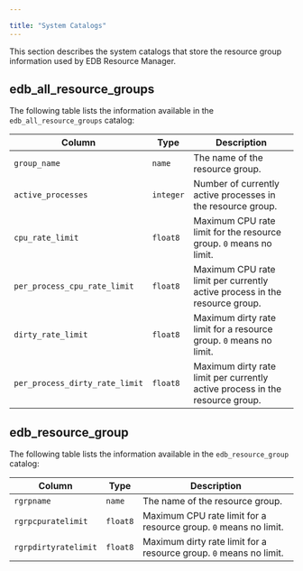 ---

title: "System Catalogs"
---

<div id="system_catalogs" class="registered_link"></div>

This section describes the system catalogs that store the resource group information used by EDB Resource Manager.

## edb_all_resource_groups

The following table lists the information available in the `edb_all_resource_groups` catalog:

| Column                         | Type      | Description                                                  |
| ------------------------------ | --------- | ------------------------------------------------------------ |
| `group_name`                   | `name`    | The name of the resource group.                              |
| `active_processes`             | `integer` | Number of currently active processes in the resource group.  |
| `cpu_rate_limit`               | `float8`  | Maximum CPU rate limit for the resource group. `0` means no limit. |
| `per_process_cpu_rate_limit`   | `float8`  | Maximum CPU rate limit per currently active process in the resource group. |
| `dirty_rate_limit`             | `float8`  | Maximum dirty rate limit for a resource group. `0` means no limit. |
| `per_process_dirty_rate_limit` | `float8`  | Maximum dirty rate limit per currently active process in the resource group. |

## edb_resource_group

The following table lists the information available in the `edb_resource_group` catalog:

| Column               | Type     | Description                                                  |
| -------------------- | -------- | ------------------------------------------------------------ |
| `rgrpname`           | `name`   | The name of the resource group.                              |
| `rgrpcpuratelimit`   | `float8` | Maximum CPU rate limit for a resource group. `0` means no limit. |
| `rgrpdirtyratelimit` | `float8` | Maximum dirty rate limit for a resource group. `0` means no limit. |
